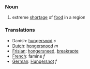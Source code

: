===Noun===

#extreme [[shortage]] of [[food]] in a region

===Translations===
* Danish: [[hungersnød]] ''c''
*[[Dutch]]: [[hongersnood]] ''m''
*[[Frisian]]: [[hongersneed]], [[breakrapte]]
*[[French]]: famine ''f''
*[[German]]: [[Hungersnot]] ''f''